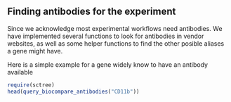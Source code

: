 
## Finding antibodies for the experiment

Since we acknowledge most experimental workflows need antibodies. We have 
implemented several functions to look for antibodies in vendor websites, as well
as some helper functions to find the other posible aliases a gene might have.

Here is a simple example for a gene widely know to have an antibody available

```r
require(sctree)
head(query_biocompare_antibodies("CD11b"))
```
